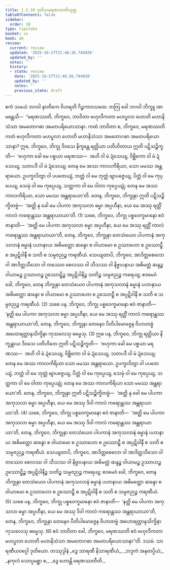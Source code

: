 ```yaml
---
title: 1.2.10 ဒုတိယမရဏဿတိသုတ္တ
tableOfContents: false
sidebar:
  order: 10
type: tipitaka
basket: su
book: a6
review:
  current: review
  updated: '2025-10-27T21:48:26.744928'
  updated_by: ''
  notes: ''
  history:
  - state: review
    date: '2025-10-27T21:48:26.744928'
    updated_by: ''
    notes: ''
    previous_state: draft
---
```



<ReviewStatus review={frontmatter.review} showDetails={true} />

<HypothesisAnnotation frontmatter={frontmatter} />

<DynamicBreadcrumb />

<Division number="20" book="a6" e="ch" v="16" p="270">

<Paragraph number="121" book="a6">
ဧကံ သမယံ ဘဂဝါ နာတိကေ ဝိဟရတိ ဂိဉ္ဇကာဝသထေ. တတြ ခေါ ဘဂဝါ ဘိက္ခူ အာမန္တေသိ—  “မရဏဿတိ, ဘိက္ခဝေ, ဘာဝိတာ ဗဟုလီကတာ မဟပ္ဖလာ ဟောတိ မဟာနိသံသာ အမတောဂဓာ အမတပရိယောသာနာ. ကထံ ဘာဝိတာ စ, ဘိက္ခဝေ, မရဏဿတိ ကထံ ဗဟုလီကတာ မဟပ္ဖလာ ဟောတိ မဟာနိသံသာ အမတောဂဓာ အမတပရိယောသာနာ?
</Paragraph>

<Paragraph number="122" book="a6">
ဣဓ, ဘိက္ခဝေ, ဘိက္ခု ဒိဝသေ နိက္ခန္တေ ရတ္တိယာ ပတိဟိတာယ ဣတိ ပဋိသဉ္စိက္ခတိ—  ‘ဗဟုကာ ခေါ မေ ပစ္စယာ မရဏဿ—  အဟိ ဝါ မံ ဍံသေယျ, ဝိစ္ဆိကော ဝါ မံ ဍံသေယျ, သတပဒီ ဝါ မံ ဍံသေယျ; တေန မေ အဿ ကာလကိရိယာ, သော မမဿ အန္တရာယော. ဥပက္ခလိတွာ ဝါ ပပတေယျံ, ဘတ္တံ ဝါ မေ ဘုတ္တံ ဗျာပဇ္ဇေယျ, ပိတ္တံ ဝါ မေ ကုပ္ပေယျ, သေမှံ ဝါ မေ ကုပ္ပေယျ, သတ္ထကာ ဝါ မေ ဝါတာ ကုပ္ပေယျုံ; တေန မေ အဿ ကာလကိရိယာ, သော မမဿ အန္တရာယော’တိ. တေန, ဘိက္ခဝေ, ဘိက္ခုနာ ဣတိ ပဋိသဉ္စိက္ခိတဗ္ဗံ—  ‘အတ္ထိ နု ခေါ မေ ပါပကာ အကုသလာ ဓမ္မာ အပ္ပဟီနာ, ယေ မေ အဿု ရတ္တိံ ကာလံ ကရောန္တဿ အန္တရာယာယာ’တိ. (1)
</Paragraph>

<Paragraph number="123" book="a6">
သစေ, ဘိက္ခဝေ, ဘိက္ခု ပစ္စဝေက္ခမာနော ဧဝံ ဇာနာတိ—  ‘အတ္ထိ မေ ပါပကာ အကုသလာ ဓမ္မာ အပ္ပဟီနာ, ယေ မေ အဿု ရတ္တိံ ကာလံ ကရောန္တဿ အန္တရာယာယာ’တိ, တေန, ဘိက္ခဝေ, ဘိက္ခုနာ တေသံယေဝ ပါပကာနံ အကုသလာနံ ဓမ္မာနံ ပဟာနာယ အဓိမတ္တော ဆန္ဒော စ ဝါယာမော စ ဥဿာဟော စ ဥဿောဠှီ စ အပ္ပဋိဝါနီ စ သတိ စ သမ္ပဇညဉ္စ ကရဏီယံ. သေယျထာပိ, ဘိက္ခဝေ, အာဒိတ္တစေလော ဝါ အာဒိတ္တသီသော ဝါ တဿေဝ စေလဿ ဝါ သီသဿ ဝါ နိဗ္ဗာပနာယ အဓိမတ္တံ ဆန္ဒဉ္စ ဝါယာမဉ္စ ဥဿာဟဉ္စ ဥဿောဠှိဉ္စ အပ္ပဋိဝါနိဉ္စ သတိဉ္စ သမ္ပဇညဉ္စ ကရေယျ; ဧဝမေဝံ ခေါ, ဘိက္ခဝေ, တေန ဘိက္ခုနာ တေသံယေဝ ပါပကာနံ အကုသလာနံ ဓမ္မာနံ ပဟာနာယ အဓိမတ္တော ဆန္ဒော စ ဝါယာမော စ ဥဿာဟော စ ဥဿောဠှီ စ အပ္ပဋိဝါနီ စ သတိ စ သမ္ပဇညဉ္စ ကရဏီယံ. (2)
</Paragraph>

<Paragraph number="124" book="a6">
သစေ ပန, ဘိက္ခဝေ, ဘိက္ခု ပစ္စဝေက္ခမာနော ဧဝံ ဇာနာတိ—  ‘နတ္ထိ မေ ပါပကာ အကုသလာ ဓမ္မာ အပ္ပဟီနာ, ယေ မေ အဿု ရတ္တိံ ကာလံ ကရောန္တဿ အန္တရာယာယာ’တိ, တေန, ဘိက္ခဝေ, ဘိက္ခုနာ တေနေဝ ပီတိပါမောဇ္ဇေန ဝိဟာတဗ္ဗံ အဟောရတ္တာနုသိက္ခိနာ ကုသလေသု ဓမ္မေသု. (3)
</Paragraph>

<Paragraph number="125" book="a6">
ဣဓ ပန, ဘိက္ခဝေ, ဘိက္ခု ရတ္တိယာ နိက္ခန္တာယ ဒိဝသေ ပတိဟိတေ ဣတိ ပဋိသဉ္စိက္ခတိ—  ‘ဗဟုကာ ခေါ မေ ပစ္စယာ မရဏဿ—  အဟိ ဝါ မံ ဍံသေယျ, ဝိစ္ဆိကော ဝါ မံ ဍံသေယျ, သတပဒီ ဝါ မံ ဍံသေယျ; တေန မေ အဿ ကာလကိရိယာ သော မမဿ အန္တရာယော. ဥပက္ခလိတွာ ဝါ ပပတေယျံ, ဘတ္တံ ဝါ မေ ဘုတ္တံ ဗျာပဇ္ဇေယျ, ပိတ္တံ ဝါ မေ ကုပ္ပေယျ, သေမှံ ဝါ မေ ကုပ္ပေယျ, သတ္ထကာ ဝါ မေ ဝါတာ ကုပ္ပေယျုံ; တေန မေ အဿ ကာလကိရိယာ သော မမဿ အန္တရာယော’တိ. တေန, ဘိက္ခဝေ, ဘိက္ခုနာ ဣတိ ပဋိသဉ္စိက္ခိတဗ္ဗံ—  ‘အတ္ထိ နု ခေါ မေ ပါပကာ အကုသလာ ဓမ္မာ အပ္ပဟီနာ, ယေ မေ အဿု ဒိဝါ ကာလံ ကရောန္တဿ အန္တရာယာယာ’တိ. (4)
</Paragraph>

<Paragraph number="126" book="a6">
သစေ, ဘိက္ခဝေ, ဘိက္ခု ပစ္စဝေက္ခမာနော ဧဝံ ဇာနာတိ—  ‘အတ္ထိ မေ ပါပကာ အကုသလာ ဓမ္မာ အပ္ပဟီနာ, ယေ မေ အဿု ဒိဝါ ကာလံ ကရောန္တဿ အန္တရာယာယာ’တိ, တေန, ဘိက္ခဝေ, ဘိက္ခုနာ တေသံယေဝ ပါပကာနံ အကုသလာနံ ဓမ္မာနံ ပဟာနာယ အဓိမတ္တော ဆန္ဒော စ ဝါယာမော စ ဥဿာဟော စ ဥဿောဠှီ စ အပ္ပဋိဝါနီ စ သတိ စ သမ္ပဇညဉ္စ ကရဏီယံ. သေယျထာပိ, ဘိက္ခဝေ, အာဒိတ္တစေလော ဝါ အာဒိတ္တသီသော ဝါ တဿေဝ စေလဿ ဝါ သီသဿ ဝါ နိဗ္ဗာပနာယ အဓိမတ္တံ ဆန္ဒဉ္စ ဝါယာမဉ္စ ဥဿာဟဉ္စ ဥဿောဠှိဉ္စ အပ္ပဋိဝါနိဉ္စ သတိဉ္စ သမ္ပဇညဉ္စ ကရေယျ; ဧဝမေဝံ ခေါ, ဘိက္ခဝေ, တေန ဘိက္ခုနာ တေသံယေဝ ပါပကာနံ အကုသလာနံ ဓမ္မာနံ ပဟာနာယ အဓိမတ္တော ဆန္ဒော စ ဝါယာမော စ ဥဿာဟော စ ဥဿောဠှီ စ အပ္ပဋိဝါနီ စ သတိ စ သမ္ပဇညဉ္စ ကရဏီယံ. (5)
</Paragraph>

<Paragraph number="127" book="a6">
သစေ ပန, ဘိက္ခဝေ, ဘိက္ခု ပစ္စဝေက္ခမာနော ဧဝံ ဇာနာတိ—  ‘နတ္ထိ မေ ပါပကာ အကုသလာ ဓမ္မာ အပ္ပဟီနာ, ယေ မေ အဿု ဒိဝါ ကာလံ ကရောန္တဿ အန္တရာယာယာ’တိ, တေန, ဘိက္ခဝေ, ဘိက္ခုနာ တေနေဝ ပီတိပါမောဇ္ဇေန ဝိဟာတဗ္ဗံ အဟောရတ္တာနုသိက္ခိနာ ကုသလေသု ဓမ္မေသု. (6)
</Paragraph>

<Paragraph number="128" book="a6">
ဧဝံ ဘာဝိတာ ခေါ, ဘိက္ခဝေ, မရဏဿတိ ဧဝံ ဗဟုလီကတာ မဟပ္ဖလာ ဟောတိ မဟာနိသံသာ အမတောဂဓာ အမတပရိယောသာနာ”တိ.

</Paragraph>
</Division>

<Paragraph number="129" type="center" book="a6">
ဒသမံ.



</Paragraph>

<Paragraph number="130" type="center" book="a6">
သာရဏီယဝဂ္ဂေါ ဒုတိယော.



</Paragraph>

<Paragraph number="131" type="center" book="a6">
တဿုဒ္ဒါနံ


</Paragraph>

<Paragraph number="132" type="verses" book="a6">
_ဒွေ သာရဏီ နိသာရဏီယံ,_  
_ဘဒ္ဒကံ အနုတပ္ပိယံ;_  
_နကုလံ သောပ္ပမစ္ဆာ စ,_  
_ဒွေ ဟောန္တိ မရဏဿတီတိ._
</Paragraph>